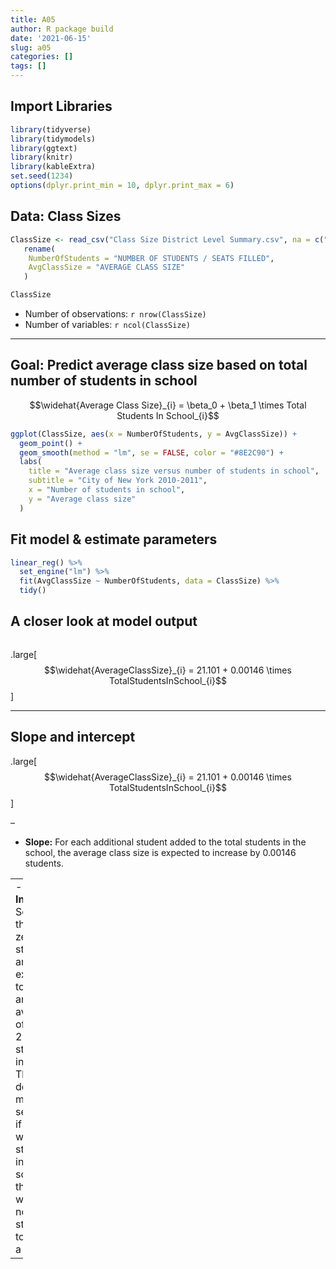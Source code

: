 ```yaml
---
title: A05
author: R package build
date: '2021-06-15'
slug: a05
categories: []
tags: []
---
```

## Import Libraries
```r
library(tidyverse)
library(tidymodels)
library(ggtext)
library(knitr)
library(kableExtra)
set.seed(1234)
options(dplyr.print_min = 10, dplyr.print_max = 6)
```

## Data: Class Sizes
```r
ClassSize <- read_csv("Class Size District Level Summary.csv", na = c("n/a", "", "NA")) %>%
   rename(
    NumberOfStudents = "NUMBER OF STUDENTS / SEATS FILLED",
    AvgClassSize = "AVERAGE CLASS SIZE"
   )

ClassSize
```


- Number of observations: `r nrow(ClassSize)`
- Number of variables: `r ncol(ClassSize)`

---

## Goal: Predict average class size based on total number of students in school

$$\widehat{Average Class Size}_{i} = \beta_0 + \beta_1 \times Total Students In School_{i}$$


```r
ggplot(ClassSize, aes(x = NumberOfStudents, y = AvgClassSize)) +
  geom_point() +
  geom_smooth(method = "lm", se = FALSE, color = "#8E2C90") + 
  labs(
    title = "Average class size versus number of students in school",
    subtitle = "City of New York 2010-2011",
    x = "Number of students in school",
    y = "Average class size"
  )
```

## Fit model & estimate parameters
```r
linear_reg() %>%
  set_engine("lm") %>%
  fit(AvgClassSize ~ NumberOfStudents, data = ClassSize) %>%
  tidy()
```

## A closer look at model output

```r
```

.large[
$$\widehat{AverageClassSize}_{i} = 21.101 + 0.00146 \times TotalStudentsInSchool_{i}$$
]

---

## Slope and intercept

.large[
$$\widehat{AverageClassSize}_{i} = 21.101 + 0.00146 \times TotalStudentsInSchool_{i}$$
]

--

- **Slope:** For each additional student added to the total students in the school, the average class size is expected to increase by 0.00146 students.

--
- **Intercept:** Schools that have zero students are expected to have an average of 21.101 students in a class. This doesn't make sense, as if there were no students in a school, there would be no students to host in a class.

---